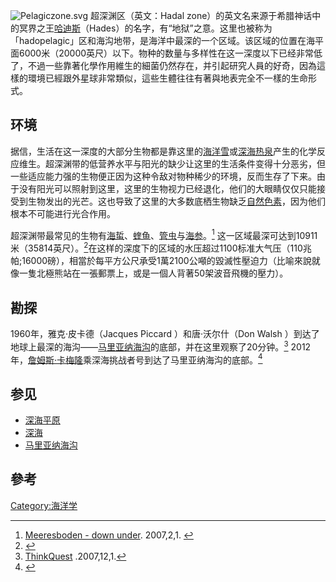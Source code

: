 {{水生层}}
[[Image:Pelagiczone.svg|thumb]]
超深渊区（英文：Hadal zone）的英文名来源于希腊神话中的冥界之王[[哈迪斯|哈迪斯]]（Hades）的名字，有“地狱”之意。这里也被称为「hadopelagic」区和海沟地带，是海洋中最深的一个区域。该区域的位置在海平面6000米（20000英尺）以下。物种的数量与多样性在这一深度以下已经非常低了，不過一些靠著化學作用維生的細菌仍然存在，并引起研究人員的好奇，因為這樣的環境已經跟外星球非常類似，這些生體往往有著與地表完全不一樣的生命形式。

==环境==
据信，生活在这一深度的大部分生物都是靠这里的[[海洋雪|海洋雪]]或[[深海热泉|深海热泉]]产生的化学反应维生。超深渊带的低营养水平与阳光的缺少让这里的生活条件变得十分恶劣，但一些适应能力强的生物便正因为这种令敌对物种稀少的环境，反而生存了下来。由于没有阳光可以照射到这里，这里的生物视力已经退化，他们的大眼睛仅仅只能接受到生物发出的光芒。这也导致了这里的大多数底栖生物缺乏[[自然色素|自然色素]]，因为他们根本不可能进行光合作用。

超深渊带最常见的生物有[[海蜇|海蜇]]、[[蝰鱼|蝰鱼]]、[[管虫|管虫]]与[[海参|海参]]。<ref>[http://www.lighthouse-foundation.org/index.php?id=66 Meeresboden - down under]. 2007,2,1. {{de icon}}</ref> 这一区域最深可达到10911米（35814英尺）。<ref name="NOAA, Office of Ocean Exploration and Research(海洋勘探和研究办公室)">{{cite web|url=http://oceanexplorer.noaa.gov/history/quotes/soundings/soundings.html|title=NOAA Ocean Explorer: History: Quotations: Soundings, Sea-Bottom, and Geophysics|accessdate=2010-03-23|publisher=NOAA, Office of Ocean Exploration and Research}}</ref>在这样的深度下的区域的水压超过1100标准大气压（110兆帕;16000磅），相當於每平方公尺承受1萬2100公噸的毀滅性壓迫力（比喻來說就像一隻北極熊站在一張郵票上，或是一個人背著50架波音飛機的壓力）。

==勘探==
1960年，雅克·皮卡德（Jacques Piccard ）和唐·沃尔什（Don Walsh ）到达了地球上最深的海沟——[[马里亚纳海沟|马里亚纳海沟]]的底部，并在这里观察了20分钟。<ref>[http://library.thinkquest.org/04oct/00116/hadal.htm ThinkQuest] {{webarchive|url=https://web.archive.org/web/20070128202822/http://library.thinkquest.org/04oct/00116/hadal.htm |date=2007-01-28 }}.2007,12,1.</ref>
2012年，[[詹姆斯·卡梅隆|詹姆斯·卡梅隆]]乘深海挑战者号到达了马里亚纳海沟的底部。<ref name="NGS-20120325">{{cite web |last=Than |first=Ker |title=James Cameron Completes Record-Breaking Mariana Trench Dive |url=http://news.nationalgeographic.com/news/2012/03/120325-james-cameron-mariana-trench-challenger-deepest-returns-science-sub/ |date=2012-03-25|publisher=[[National_Geographic_Society|National Geographic Society]]}}</ref>

==参见==
*[[深海平原|深海平原]]
*[[深海|深海]]
*[[马里亚纳海沟|马里亚纳海沟]]
== 參考 ==
{{reflist}}
[[Category:海洋学|Category:海洋学]]